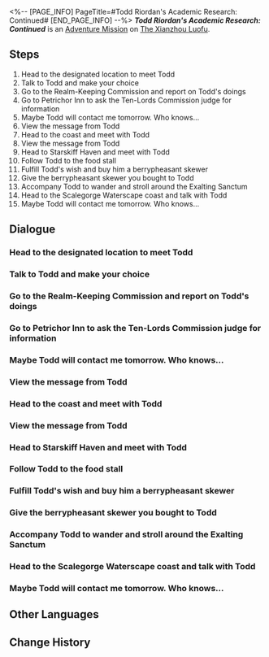 <%-- [PAGE_INFO]
PageTitle=#Todd Riordan's Academic Research: Continued#
[END_PAGE_INFO] --%>
{{Stub|Dialogue.}}
{{Mission Infobox
|id            = 2020203
|title         = 
|image         = <!--Mission Todd Riordan's Academic Research Continued.png-->
|type          = Adventure
|event_name    = 
|chapter       = 
|requirements  = Complete [[Adventure Mission]] ''[[Todd Riordan's Academic Research: The Three Draconic Transformations]]'' and wait for the next Daily [[Reset]]
|summary       = Todd tried to recruit you as his student and revealed that he used you to obtain the secret of the Vidyadharas' immortality. After careful consideration, you made your own decision, and Todd's life comes to an end.
|characters    = Bailu; Battuta; Dahao; Food Stall Owner; Jingyan; Songyan; Todd; Trailblazer
|startLocation = [[The Xianzhou Luofu]] - [[Central Starskiff Haven]]
|world         = The Xianzhou Luofu
|area          = Central Starskiff Haven
|prev          = Todd Riordan's Academic Research: The Three Draconic Transformations
|next          = 
|rewards       = Traveler's Guide*4; Shredded Notes of Scholar Bernini*1 { text = Shredded Notes of Scholar Bernini }; Credit*30,000
}}
'''''Todd Riordan's Academic Research: Continued''''' is an [[Adventure Mission]] on [[The Xianzhou Luofu]].

==Steps==
# Head to the designated location to meet Todd
# Talk to Todd and make your choice
# Go to the Realm-Keeping Commission and report on Todd's doings
# Go to Petrichor Inn to ask the Ten-Lords Commission judge for information
# Maybe Todd will contact me tomorrow. Who knows...
# View the message from Todd
# Head to the coast and meet with Todd
# View the message from Todd
# Head to Starskiff Haven and meet with Todd
# Follow Todd to the food stall
# Fulfill Todd's wish and buy him a berrypheasant skewer
# Give the berrypheasant skewer you bought to Todd
# Accompany Todd to wander and stroll around the Exalting Sanctum
# Head to the Scalegorge Waterscape coast and talk with Todd
# Maybe Todd will contact me tomorrow. Who knows...

<!--
==Gameplay Notes==

--><!--
==Trial Character==

-->
==Dialogue==
{{Stub Dialogue}}
{{Dialogue End}}

===Head to the designated location to meet Todd{{subst:void|<!--202020302-->}}===
{{Mission Description|type=adventure|location=Central Starskiff Haven|update|Todd sends you a message, eagerly inviting you to share in his joy. But when you arrive, you find out that he actually...}}
{{Dialogue Start}}
:{{tx}}
{{Dialogue End}}

===Talk to Todd and make your choice{{subst:void|<!--202020306-->}}===
{{Mission Description|type=adventure|location=Central Starskiff Haven|update|Todd tries his best to invite you to be his student and reveals to you that he used you to obtain the secret of the Vidyadhara's long life. His youthful body confirms this, and he reveals a secret plan to you... But after thinking through the choices, you ultimately make your own decision...}}
{{Dialogue Start}}
:{{tx}}
{{Dialogue End}}

===Go to the Realm-Keeping Commission and report on Todd's doings{{subst:void|<!--202020303-->}}===
{{Mission Description|type=adventure|location=Realm-Keeping Commission Chancery|update|What Todd had done really disappoints you, not to mention it also breaks Xianzhou's laws. After thinking about it at length, you finally make a difficult decision &mdash; you decide to report Todd to the Realm-Keeping Commission.}}
{{Dialogue Start}}
:{{tx}}
{{Dialogue End}}

===Go to Petrichor Inn to ask the Ten-Lords Commission judge for information{{subst:void|<!--202020304-->}}===
{{Mission Description|type=adventure|location=Central Starskiff Haven|update|The Realm-Keeping Commission clerk relayed the information you reported to the Ten-Lords Commission. Now the Ten-Lords Commission has sent a judge to Petrichor Inn to arrest Todd. You try to find out about Todd's whereabouts from this beautiful judge.}}
{{Dialogue Start}}
:{{tx}}
{{Dialogue End}}

===Maybe Todd will contact me tomorrow. Who knows...{{subst:void|<!--202020305-->}}===
{{Mission Description|type=adventure|location=Central Starskiff Haven|update|Unexpectedly, even the Ten-Lords Commission judge failed to find him. Todd's whereabouts are currently unknown, so you decide to wait for him to contact you...}}
{{Dialogue Start}}
:{{tx}}
{{Dialogue End}}

===View the message from Todd{{subst:void|<!--202020307-->}}===
{{Mission Description|type=adventure|location=Central Starskiff Haven|update|You finally receive a message from Todd. He's asking you to meet somewhere to talk...}}
{{Dialogue Start}}
:{{tx}}
{{Dialogue End}}

===Head to the coast and meet with Todd{{subst:void|<!--202020308-->}}===
{{Mission Description|type=adventure|location=Scalegorge Waterscape|update|Following the location Todd mentioned in the message, you decide to go to the coast to see what he is up to.}}
{{Dialogue Start}}
:{{tx}}
{{Dialogue End}}

===View the message from Todd{{subst:void|<!--202020309-->}}===
{{Mission Description|type=adventure|location=Central Starskiff Haven|update|You finally receive a message from Todd. He's asking you to meet somewhere to talk...}}
{{Dialogue Start}}
:{{tx}}
{{Dialogue End}}

===Head to Starskiff Haven and meet with Todd{{subst:void|<!--202020310-->}}===
{{Mission Description|type=adventure|location=Central Starskiff Haven|update|Following the location Todd mentioned in the message, you decide to go to Starskiff Haven to see what he is up to.}}
{{Dialogue Start}}
:{{tx}}
{{Dialogue End}}

===Follow Todd to the food stall{{subst:void|<!--202020311-->}}===
{{Mission Description|type=adventure|location=Central Starskiff Haven|update|Something unexpected happened to Todd's "long life." He has now turned into a cute little child. No wonder the people from the Ten-Lords Commission couldn't find him. At Todd's request, you decide to go for a walk with him.}}
{{Dialogue Start}}
:{{tx}}
{{Dialogue End}}

===Fulfill Todd's wish and buy him a berrypheasant skewer{{subst:void|<!--202020320-->}}===
{{Mission Description|type=adventure|location=Central Starskiff Haven|update|Todd tells you about his wish. He just wants to experience the happiness that children deserve. You agree to his childish request to buy a snack.}}
{{Dialogue Start}}
:{{tx}}
{{Dialogue End}}

===Give the berrypheasant skewer you bought to Todd{{subst:void|<!--202020312-->}}===
{{Dialogue Start}}
:{{tx}}
{{Dialogue End}}

===Accompany Todd to wander and stroll around the Exalting Sanctum{{subst:void|<!--202020313-->}}===
{{Mission Description|type=adventure|location=Central Starskiff Haven|update|Before further physical changes occur, Todd just wants to experience the happiness that children deserve. You agree to his request and accompany him around the Exalting Sanctum, but unexpectedly meet some people...}}
{{Dialogue Start}}
:{{tx}}
{{Dialogue End}}

===Head to the Scalegorge Waterscape coast and talk with Todd{{subst:void|<!--202020315-->}}===
{{Mission Description|type=adventure|location=Exalting Sanctum|update|Good times are always fleeting. Todd is with you at the coast, facing the waves of the Lunarescent Depths. He tells you his story. Or rather, it isn't his story, but instead the story of you and him, and of others...}}
{{Dialogue Start}}
:{{tx}}
{{Dialogue End}}

===Maybe Todd will contact me tomorrow. Who knows...{{subst:void|<!--202020318-->}}===
{{Mission Description|type=adventure|location=Central Starskiff Haven|update|Your careful behavior makes Todd trust you, and he reveals all his plan to escape from Xianzhou. All you need to do now is to wait for him to contact you...}}
{{Dialogue Start}}
:{{tx}}
{{Dialogue End}}

==Other Languages==
{{Other Languages
|en   = Todd Riordan's Academic Research: Continued
|zhs  = 陶德•雷奥登的学术研究：续
|zht  = 陶德•雷奧登的學術研究：續
|ja   = トッド・ライオットの学術研究：続
|ko   = 토드•리오단의 학술 연구: 계속
|es   = Investigación académica de Todd Riordan: continuación
|fr   = Les recherches de Todd&nbsp;Riordan&nbsp;: Suite
|ru   = Исследование Тодда Риордана: Продолжение
|th   = งานวิจัยของ Todd Riordan: ภาคต่อ
|vi   = Nghiên cứu học thuật của Todd Riordan: Tiếp
|de   = Todd Riordans akademische Forschung: Fortsetzung
|id   = Penelitian Akademis Todd Riordan: Lanjutan
|pt   = Pesquisa Acadêmica de Todd Riordan: Continuação
}}

==Change History==
{{Change History|1.2}}

